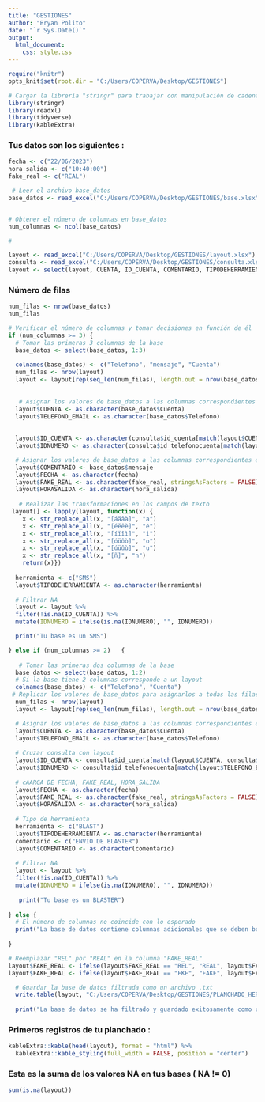 ```yaml
---
title: "GESTIONES"
author: "Bryan Polito"
date: "`r Sys.Date()`"
output:
  html_document:
    css: style.css
---
```


```r
require("knitr")
opts_knit$set(root.dir = "C:/Users/COPERVA/Desktop/GESTIONES")
```

```r
# Cargar la librería "stringr" para trabajar con manipulación de cadenas
library(stringr)
library(readxl)
library(tidyverse)
library(kableExtra)

```

### Tus datos son los siguientes :
```r
fecha <- c("22/06/2023")
hora_salida <- c("10:40:00")
fake_real <- c("REAL")
```

```r
 # Leer el archivo base_datos
base_datos <- read_excel("C:/Users/COPERVA/Desktop/GESTIONES/base.xlsx")


# Obtener el número de columnas en base_datos
num_columnas <- ncol(base_datos)

# 

layout <- read_excel("C:/Users/COPERVA/Desktop/GESTIONES/layout.xlsx")
consulta <- read_excel("C:/Users/COPERVA/Desktop/GESTIONES/consulta.xlsx")
layout <- select(layout, CUENTA, ID_CUENTA, COMENTARIO, TIPODEHERRAMIENTA, TELEFONO_EMAIL, FECHA, FAKE_REAL, HORASALIDA, IDNUMERO)
```

### Número de filas
```r
num_filas <- nrow(base_datos)
num_filas
```

```r
# Verificar el número de columnas y tomar decisiones en función de él
if (num_columnas >= 3) {
  # Tomar las primeras 3 columnas de la base
  base_datos <- select(base_datos, 1:3)
  
  colnames(base_datos) <- c("Telefono", "mensaje", "Cuenta")
  num_filas <- nrow(layout)
  layout <- layout[rep(seq_len(num_filas), length.out = nrow(base_datos)), ]
  
  
   # Asignar los valores de base_datos a las columnas correspondientes en layout
  layout$CUENTA <- as.character(base_datos$Cuenta)
  layout$TELEFONO_EMAIL <- as.character(base_datos$Telefono)
  
  
  layout$ID_CUENTA <- as.character(consulta$id_cuenta[match(layout$CUENTA, consulta$CUENTAS)])
  layout$IDNUMERO <- as.character(consulta$id_telefonocuenta[match(layout$TELEFONO_EMAIL , consulta$tel)])

  # Asignar los valores de base_datos a las columnas correspondientes en layout
  layout$COMENTARIO <- base_datos$mensaje
  layout$FECHA <- as.character(fecha)
  layout$FAKE_REAL <- as.character(fake_real, stringsAsFactors = FALSE)
  layout$HORASALIDA <- as.character(hora_salida)
  
   # Realizar las transformaciones en los campos de texto
 layout[] <- lapply(layout, function(x) {
    x <- str_replace_all(x, "[áäâà]", "a")
    x <- str_replace_all(x, "[éëêè]", "e")
    x <- str_replace_all(x, "[íïîì]", "i")
    x <- str_replace_all(x, "[óöôò]", "o")
    x <- str_replace_all(x, "[úüûù]", "u")
    x <- str_replace_all(x, "[ñ]", "n")
    return(x)})
  
  herramienta <- c("SMS")
  layout$TIPODEHERRAMIENTA <- as.character(herramienta)
  
  # Filtrar NA
  layout <- layout %>%
  filter(!is.na(ID_CUENTA)) %>%
  mutate(IDNUMERO = ifelse(is.na(IDNUMERO), "", IDNUMERO))

  print("Tu base es un SMS")

} else if (num_columnas >= 2)   {
  
   # Tomar las primeras dos columnas de la base
  base_datos <- select(base_datos, 1:2)
  # Si la base tiene 2 columnas corresponde a un layout
  colnames(base_datos) <- c("Telefono", "Cuenta")
 # Replicar los valores de base_datos para asignarlos a todas las filas de layout
  num_filas <- nrow(layout)
  layout <- layout[rep(seq_len(num_filas), length.out = nrow(base_datos)), ]

  # Asignar los valores de base_datos a las columnas correspondientes en layout
  layout$CUENTA <- as.character(base_datos$Cuenta)
  layout$TELEFONO_EMAIL <- as.character(base_datos$Telefono)
  
  # Cruzar consulta con layout
  layout$ID_CUENTA <- consulta$id_cuenta[match(layout$CUENTA, consulta$CUENTAS)]
  layout$IDNUMERO <- consulta$id_telefonocuenta[match(layout$TELEFONO_EMAIL , consulta$tel)]
  
  # cAARGA DE FECHA, FAKE_REAL, HORA_SALIDA
  layout$FECHA <- as.character(fecha)
  layout$FAKE_REAL <- as.character(fake_real, stringsAsFactors = FALSE)
  layout$HORASALIDA <- as.character(hora_salida)
  
  # Tipo de herramienta
  herramienta <- c("BLAST")
  layout$TIPODEHERRAMIENTA <- as.character(herramienta)
  comentario <- c("ENVIO DE BLASTER")
  layout$COMENTARIO <- as.character(comentario)
  
  # Filtrar NA
  layout <- layout %>%
  filter(!is.na(ID_CUENTA)) %>%
  mutate(IDNUMERO = ifelse(is.na(IDNUMERO), "", IDNUMERO))
  
   print("Tu base es un BLASTER")
  
} else {
  # El número de columnas no coincide con lo esperado
  print("La base de datos contiene columnas adicionales que se deben borrar")
  
}
```


```r
# Reemplazar "REL" por "REAL" en la columna "FAKE_REAL"
layout$FAKE_REAL <- ifelse(layout$FAKE_REAL == "REL", "REAL", layout$FAKE_REAL)
layout$FAKE_REAL <- ifelse(layout$FAKE_REAL == "FKE", "FAKE", layout$FAKE_REAL)

  # Guardar la base de datos filtrada como un archivo .txt
  write.table(layout, "C:/Users/COPERVA/Desktop/GESTIONES/PLANCHADO_HERRAMIENTAS_.txt", sep = "\t", quote = FALSE, row.names = FALSE)
  
  print("La base de datos se ha filtrado y guardado exitosamente como un archivo .txt")
```
 
### Primeros registros de tu planchado :
```r
kableExtra::kable(head(layout), format = "html") %>%
  kableExtra::kable_styling(full_width = FALSE, position = "center")
```

### Esta es la suma de los valores NA en tus bases ( NA != 0)
```r
sum(is.na(layout))
```



 
